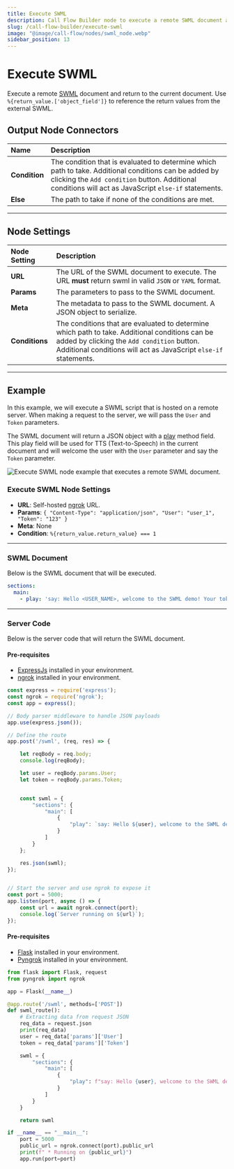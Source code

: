 ---
title: Execute SWML
description: Call Flow Builder node to execute a remote SWML document and return to the current document.
slug: /call-flow-builder/execute-swml
image: "@image/call-flow/nodes/swml_node.webp"
sidebar_position: 13
---

# Execute SWML

Execute a remote [SWML](/swml) document and return to the current document.
Use `%{return_value.['object_field']}` to reference the return values from the external SWML.

## **Output Node Connectors**

| Name          | Description                                                                                                                                                                                                    |
|:--------------|:---------------------------------------------------------------------------------------------------------------------------------------------------------------------------------------------------------------|
| **Condition** | The condition that is evaluated to determine which path to take. Additional conditions can be added by clicking the `Add condition` button. Additional conditions will act as JavaScript `else-if` statements. |
| **Else**      | The path to take if none of the conditions are met.                                                                                                                                                            |

---

## **Node Settings**

| Node Setting   | Description                                                                                                                                                                                                      |
|:---------------|:-----------------------------------------------------------------------------------------------------------------------------------------------------------------------------------------------------------------|
| **URL**        | The URL of the SWML document to execute. The URL **must** return swml in valid `JSON` or `YAML` format.                                                                                                          |
| **Params**     | The parameters to pass to the SWML document.                                                                                                                                                                     |
| **Meta**       | The metadata to pass to the SWML document. A JSON object to serialize.                                                                                                                                           |
| **Conditions** | The conditions that are evaluated to determine which path to take. Additional conditions can be added by clicking the `Add condition` button. Additional conditions will act as JavaScript `else-if` statements. |

---


## **Example**

In this example, we will execute a SWML script that is hosted on a remote server.
When making a request to the server, we will pass the `User` and `Token` parameters.

The SWML document will return a JSON object with a [play](/swml/methods/play) method field.
This play field will be used for TTS (Text-to-Speech) in the current document
and will welcome the user with the `User` parameter and say the `Token` parameter.


<Frame caption="Call Flow using the Execute SWML node.">

![Execute SWML node example that executes a remote SWML document.](@image/call-flow/nodes/swml_node.webp)

</Frame>


### Execute SWML Node Settings

- **URL**: Self-hosted [ngrok](https://ngrok.com/) URL.
- **Params**: `{ "Content-Type": "application/json", "User": "user_1", "Token": "123" }`
- **Meta**: None
- **Condition**: `%{return_value.return_value} === 1`

---

### SWML Document

Below is the SWML document that will be executed.

```yaml andJSON
sections:
  main:
    - play: 'say: Hello <USER_NAME>, welcome to the SWML demo! Your token is <TOKEN>!'
```

---

### Server Code

Below is the server code that will return the SWML document.

<Tabs>
<TabItem value="node" label="Node.js">

#### Pre-requisites

- [ExpressJs](https://expressjs.com/) installed in your environment.
- [ngrok](https://www.npmjs.com/package/ngrok) installed in your environment.


```js
const express = require('express');
const ngrok = require('ngrok');
const app = express();

// Body parser middleware to handle JSON payloads
app.use(express.json());

// Define the route
app.post('/swml', (req, res) => {

    let reqBody = req.body;
    console.log(reqBody);

    let user = reqBody.params.User;
    let token = reqBody.params.Token;


    const swml = {
        "sections": {
            "main": [
                {
                    "play": `say: Hello ${user}, welcome to the SWML demo! Your token is ${token}!`
                }
            ]
        }
    };

    res.json(swml);
});


// Start the server and use ngrok to expose it
const port = 5000;
app.listen(port, async () => {
    const url = await ngrok.connect(port);
    console.log(`Server running on ${url}`);
});
```

</TabItem>
<TabItem value="python" label="Python">

#### Pre-requisites

- [Flask](https://flask.palletsprojects.com/en/3.0.x/installation/#install-flask) installed in your environment.
- [Pyngrok](https://pypi.org/project/pyngrok/) installed in your environment.

```python
from flask import Flask, request
from pyngrok import ngrok

app = Flask(__name__)

@app.route('/swml', methods=['POST'])
def swml_route():
    # Extracting data from request JSON
    req_data = request.json
    print(req_data)
    user = req_data['params']['User']
    token = req_data['params']['Token']

    swml = {
        "sections": {
            "main": [
                {
                    "play": f"say: Hello {user}, welcome to the SWML demo! Your token is {token}!"
                }
            ]
        }
    }

    return swml

if __name__ == "__main__":
    port = 5000
    public_url = ngrok.connect(port).public_url
    print(f" * Running on {public_url}")
    app.run(port=port)
```

</TabItem>
</Tabs>

